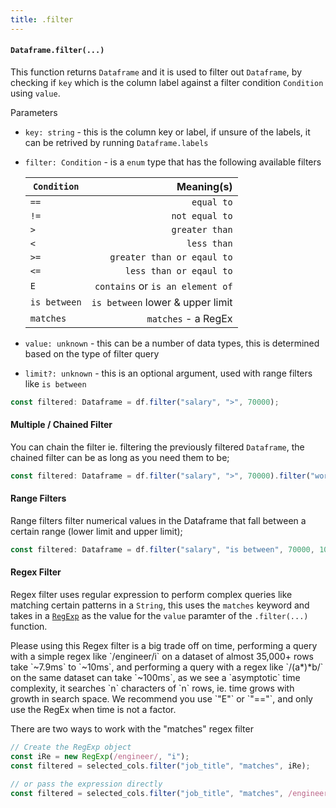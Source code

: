 ```yaml
---
title: .filter
---
```



#### `Dataframe.filter(...)`

This function returns `Dataframe` and it is used to filter out `Dataframe`, by checking if `key` which is the column label against a filter condition `Condition` using `value`.

Parameters

- `key: string` - this is the column key or label, if unsure of the labels, it can be retrived by running `Dataframe.labels`
- `filter: Condition` - is a `enum` type that has the following available filters

  | `Condition`  |                       Meaning(s) |
  | ------------ | -------------------------------: |
  | `==`         |                       `equal to` |
  | `!=`         |                   `not equal to` |
  | `>`          |                   `greater than` |
  | `<`          |                      `less than` |
  | `>=`         |       `greater than or eqaul to` |
  | `<=`         |          `less than or eqaul to` |
  | `E`          | `contains` or `is an element of` |
  | `is between` | `is between` lower & upper limit |
  | `matches`    |              `matches` - a RegEx |

- `value: unknown` - this can be a number of data types, this is determined based on the type of filter query
- `limit?: unknown` - this is an optional argument, used with range filters like `is between`

```typescript
const filtered: Dataframe = df.filter("salary", ">", 70000);
```

#### Multiple / Chained Filter

You can chain the filter ie. filtering the previously filtered `Dataframe`, the chained filter can be as long as you need them to be;

```typescript
const filtered: Dataframe = df.filter("salary", ">", 70000).filter("work_year", "==", 2020);
```

#### Range Filters

Range filters filter numerical values in the Dataframe that fall between a certain range (lower limit and upper limit);

```typescript
const filtered: Dataframe = df.filter("salary", "is between", 70000, 100000);
```

#### Regex Filter

Regex filter uses regular expression to perform complex queries like matching certain patterns in a `String`, this uses the `matches` keyword and takes in a [`RegExp`](https://developer.mozilla.org/en-US/docs/Web/JavaScript/Reference/Global_Objects/RegExp) as the value for the `value` paramter of the `.filter(...)` function.

<Callout type="warning">
  Please using this Regex filter is a big trade off on time, performing a query with a simple regex like `/engineer/i` on a dataset of almost 35,000+ rows take `~7.9ms` to `~10ms`,
  and performing a query with a regex like `/(a*)*b/` on the same dataset can take `~100ms`, as we see a `asymptotic` time complexity, it searches `n` characters of `n` rows, ie.
  time grows with growth in search space. We recommend you use `"E"` or `"=="`, and only use the RegEx when time is not a factor.
</Callout>

There are two ways to work with the "matches" regex filter

```typescript
// Create the RegExp object
const iRe = new RegExp(/engineer/, "i");
const filtered = selected_cols.filter("job_title", "matches", iRe);

// or pass the expression directly
const filtered = selected_cols.filter("job_title", "matches", /engineer/i);
```
